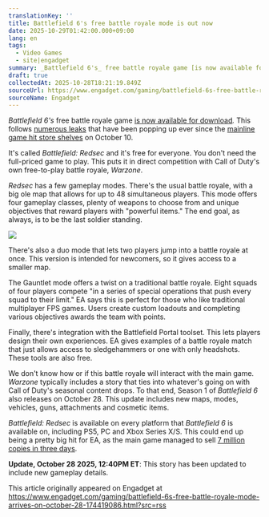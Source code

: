 ```yaml
---
translationKey: ''
title: Battlefield 6's free battle royale mode is out now
date: 2025-10-29T01:42:00.000+09:00
lang: en
tags:
  - Video Games
  - site|engadget
summary: _Battlefield 6's_ free battle royale game [is now available for download](https://blog.playstation.com/2025/10/28/battlefield-redsec-the-new-free-to-play-battle...
draft: true
collectedAt: 2025-10-28T18:21:19.849Z
sourceUrl: https://www.engadget.com/gaming/battlefield-6s-free-battle-royale-mode-arrives-on-october-28-174419086.html?src=rss
sourceName: Engadget
---
```

_Battlefield 6's_ free battle royale game [is now available for download](https://blog.playstation.com/2025/10/28/battlefield-redsec-the-new-free-to-play-battle-royale-launches-today/)_._ This follows [numerous leaks](https://www.pcgamer.com/games/fps/battlefield-6-dataminers-claim-mysterious-granite-files-related-to-this-weeks-patch-could-be-a-shadowdrop-for-its-battle-royale-mode/) that have been popping up ever since the [mainline game hit store shelves](https://www.engadget.com/gaming/theres-finally-a-trailer-for-battlefield-6-but-no-multiplayer-details-just-yet-170144110.html) on October 10.

It's called _Battlefield: Redsec_ and it's free for everyone. You don't need the full-priced game to play. This puts it in direct competition with Call of Duty's own free-to-play battle royale, _Warzone_.

_Redsec_ has a few gameplay modes. There's the usual battle royale, with a big ole map that allows for up to 48 simultaneous players. This mode offers four gameplay classes, plenty of weapons to choose from and unique objectives that reward players with "powerful items." The end goal, as always, is to be the last soldier standing.

![](https://s.yimg.com/ny/api/res/1.2/lHyONXV6BE09pJ0fZVCqjw--/YXBwaWQ9aGlnaGxhbmRlcjt3PTI0MDA7aD0xMzUw/https://s.yimg.com/os/creatr-uploaded-images/2025-10/eb3d7dc0-aaba-11f0-87de-c9f29ce861cc)

There's also a duo mode that lets two players jump into a battle royale at once. This version is intended for newcomers, so it gives access to a smaller map.

The Gauntlet mode offers a twist on a traditional battle royale. Eight squads of four players compete "in a series of special operations that push every squad to their limit." EA says this is perfect for those who like traditional multiplayer FPS games. Users create custom loadouts and completing various objectives awards the team with points.

Finally, there's integration with the Battlefield Portal toolset. This lets players design their own experiences. EA gives examples of a battle royale match that just allows access to sledgehammers or one with only headshots. These tools are also free.

We don't know how or if this battle royale will interact with the main game. _Warzone_ typically includes a story that ties into whatever's going on with Call of Duty's seasonal content drops. To that end, Season 1 of _Battlefield 6_ also releases on October 28. This update includes new maps, modes, vehicles, guns, attachments and cosmetic items.

_Battlefield: Redsec_ is available on every platform that _Battlefield 6_ is available on, including PS5, PC and Xbox Series X/S. This could end up being a pretty big hit for EA, as the main game managed to sell [7 million copies in three days](https://www.engadget.com/gaming/battlefield-6-sold-over-7-million-copies-in-three-days-181826351.html).

**Update, October 28 2025, 12:40PM ET**: This story has been updated to include new gameplay details. 

This article originally appeared on Engadget at https://www.engadget.com/gaming/battlefield-6s-free-battle-royale-mode-arrives-on-october-28-174419086.html?src=rss
